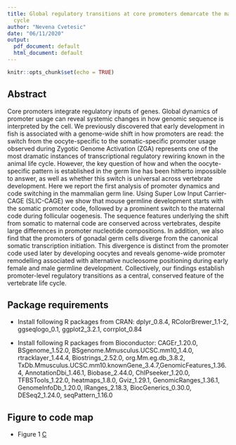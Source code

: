 ```yaml
---
title: Global regulatory transitions at core promoters demarcate the mammalian germline
  cycle
author: "Nevena Cvetesic"
date: "06/11/2020"
output:
  pdf_document: default
  html_document: default
---
```


```r
knitr::opts_chunk$set(echo = TRUE)
```


## Abstract
Core promoters integrate regulatory inputs of genes. Global dynamics of promoter usage can reveal systemic changes in how genomic sequence is interpreted by the cell. We previously discovered that early development in fish is associated with a genome-wide shift in how promoters are read: the switch from the oocyte-specific to the somatic-specific promoter usage observed during Zygotic Genome Activation (ZGA) represents one of the most dramatic instances of transcriptional regulatory rewiring known in the animal life cycle. However, the key question of how and when the oocyte-specific pattern is established in the germ line has been hitherto impossible to answer, as well as whether this switch is universal across vertebrate development. Here we report the first analysis of promoter dynamics and code switching in the mammalian germ line. Using Super Low Input Carrier-CAGE (SLIC-CAGE) we show that mouse germline development starts with the somatic promoter code, followed by a prominent switch to the maternal code during follicular oogenesis. The sequence features underlying the shift from somatic to maternal code are conserved across vertebrates, despite large differences in promoter nucleotide compositions. In addition, we also find that the promoters of gonadal germ cells diverge from the canonical somatic transcription initiation. This divergence is distinct from the promoter code used later by developing oocytes and reveals genome-wide promoter remodelling associated with alternative nucleosome positioning during early female and male germline development. Collectively, our findings establish promoter-level regulatory transitions as a central, conserved feature of the vertebrate life cycle.

## Package requirements 

* Install following R packages from CRAN: 
dplyr_0.8.4, RColorBrewer_1.1-2, ggseqlogo_0.1, ggplot2_3.2.1, corrplot_0.84

* Install following R packages from Bioconductor:
CAGEr_1.20.0, BSgenome_1.52.0, BSgenome.Mmusculus.UCSC.mm10_1.4.0, rtracklayer_1.44.4, Biostrings_2.52.0, org.Mm.eg.db_3.8.2, TxDb.Mmusculus.UCSC.mm10.knownGene_3.4.7,GenomicFeatures_1.36.4,
AnnotationDbi_1.46.1, Biobase_2.44.0, ChIPseeker_1.20.0, TFBSTools_1.22.0, heatmaps_1.8.0, Gviz_1.29.1, GenomicRanges_1.36.1, GenomeInfoDb_1.20.0, IRanges_2.18.3, BiocGenerics_0.30.0, 
DESeq2_1.24.0, seqPattern_1.16.0 

## Figure to code map 

* Figure 1 [C](analysis/01_CTSS_expression_correlation.R)